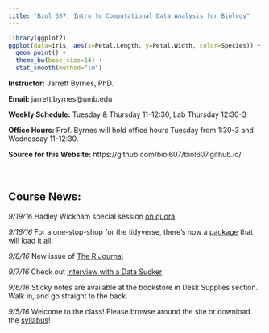 ```yaml
---
title: "Biol 607: Intro to Computational Data Analysis for Biology"
---
```


```r
library(ggplot2)
ggplot(data=iris, aes(x=Petal.Length, y=Petal.Width, color=Species)) +
  geom_point() +
  theme_bw(base_size=14) +
  stat_smooth(method="lm")
```

**Instructor:** Jarrett Byrnes, PhD.

**Email:** jarrett.byrnes@umb.edu

**Weekly Schedule:** Tuesday & Thursday 11-12:30, Lab Thursday 12:30-3

**Office Hours:** Prof. Byrnes will hold office hours Tuesday from 1:30-3 and Wednesday 11-12:30.

**Source for this Website:** https://github.com/biol607/biol607.github.io/
&nbsp;  
&nbsp;  
&nbsp;  

## Course News:
*9/19/16* Hadley Wickham special session [on quora](https://www.quora.com/session/Hadley-Wickham/1)  
  
*9/16/16* For a one-stop-shop for the tidyverse, there's now a [package](https://blog.rstudio.org/2016/09/15/tidyverse-1-0-0/) that will load it all.

*9/8/16* New issue of [The R Journal](https://journal.r-project.org/archive/2016-1/)

*9/7/16* Check out [Interview with a Data Sucker](http://simplystatistics.org/open%20science/2016/09/07/interview-with-a-data-sucker/)

*9/6/16* Sticky notes are available at the bookstore in Desk Supplies section. Walk in, and go straight to the back.

*9/5/16* Welcome to the class! Please browse around the site or download the [syllabus](./biol607_syllabus_2016.doc)!

